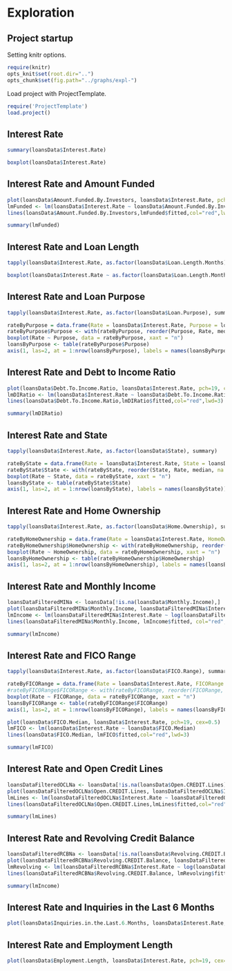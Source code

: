 Exploration
===========

Project startup
---------------

Setting knitr options.

``` {r knitr_options}
require(knitr)
opts_knit$set(root.dir="..")
opts_chunk$set(fig.path="../graphs/expl-")
```

Load project with ProjectTemplate.

```{r load_project, warning=FALSE}
require('ProjectTemplate')
load.project()
```

Interest Rate
-------------

```{r rate_summary}
summary(loansData$Interest.Rate)
```

```{r rate_boxplot, fig.height=5, fig.width=5}
boxplot(loansData$Interest.Rate)
```

Interest Rate and Amount Funded
-------------------------------

```{r rate_funded_plot, fig.height=5, fig.width=5}
plot(loansData$Amount.Funded.By.Investors, loansData$Interest.Rate, pch=19, cex=0.5)
lmFunded <- lm(loansData$Interest.Rate ~ loansData$Amount.Funded.By.Investors)
lines(loansData$Amount.Funded.By.Investors,lmFunded$fitted,col="red",lwd=3)
```

```{r rate_funded_lm_summary}
summary(lmFunded)
```

Interest Rate and Loan Length
-----------------------------

```{r rate_length_summary}
tapply(loansData$Interest.Rate, as.factor(loansData$Loan.Length.Months), summary)
```

```{r rate_length_boxplot, fig.height=5, fig.width=5}
boxplot(loansData$Interest.Rate ~ as.factor(loansData$Loan.Length.Months))
```

Interest Rate and Loan Purpose
------------------------------

```{r rate_purpose_summary}
tapply(loansData$Interest.Rate, as.factor(loansData$Loan.Purpose), summary)
```

```{r rate_purpose_boxplot, fig.height=5, fig.width=10}
rateByPurpose = data.frame(Rate = loansData$Interest.Rate, Purpose = loansData$Loan.Purpose)
rateByPurpose$Purpose <- with(rateByPurpose, reorder(Purpose, Rate, median, na.rm = TRUE))
boxplot(Rate ~ Purpose, data = rateByPurpose, xaxt = "n")
loansByPurpose <- table(rateByPurpose$Purpose)
axis(1, las=2, at = 1:nrow(loansByPurpose), labels = names(loansByPurpose))
```

Interest Rate and Debt to Income Ratio
--------------------------------------

```{r rate_diratio_plot, fig.height=5, fig.width=5}
plot(loansData$Debt.To.Income.Ratio, loansData$Interest.Rate, pch=19, cex=0.5)
lmDIRatio <- lm(loansData$Interest.Rate ~ loansData$Debt.To.Income.Ratio)
lines(loansData$Debt.To.Income.Ratio,lmDIRatio$fitted,col="red",lwd=3)
```

```{r rate_diratio_lm_summary}
summary(lmDIRatio)
```

Interest Rate and State
-----------------------

```{r rate_state_summary}
tapply(loansData$Interest.Rate, as.factor(loansData$State), summary)
```

```{r rate_state_boxplot, fig.height=5, fig.width=10}
rateByState = data.frame(Rate = loansData$Interest.Rate, State = loansData$State)
rateByState$State <- with(rateByState, reorder(State, Rate, median, na.rm = TRUE))
boxplot(Rate ~ State, data = rateByState, xaxt = "n")
loansByState <- table(rateByState$State)
axis(1, las=2, at = 1:nrow(loansByState), labels = names(loansByState))
```

Interest Rate and Home Ownership
--------------------------------

```{r rate_ownership_summary}
tapply(loansData$Interest.Rate, as.factor(loansData$Home.Ownership), summary)
```

```{r rate_ownership_boxplot, fig.height=5, fig.width=10}
rateByHomeOwnership = data.frame(Rate = loansData$Interest.Rate, HomeOwnership = loansData$Home.Ownership)
rateByHomeOwnership$HomeOwnership <- with(rateByHomeOwnership, reorder(HomeOwnership, Rate, median, na.rm = TRUE))
boxplot(Rate ~ HomeOwnership, data = rateByHomeOwnership, xaxt = "n")
loansByHomeOwnership <- table(rateByHomeOwnership$HomeOwnership)
axis(1, las=2, at = 1:nrow(loansByHomeOwnership), labels = names(loansByHomeOwnership))
```

Interest Rate and Monthly Income
--------------------------------

```{r rate_income_plot, fig.height=5, fig.width=5}
loansDataFilteredMINa <- loansData[!is.na(loansData$Monthly.Income),]
plot(loansDataFilteredMINa$Monthly.Income, loansDataFilteredMINa$Interest.Rate, pch=19, cex=0.5, log="x")
lmIncome <- lm(loansDataFilteredMINa$Interest.Rate ~ log(loansDataFilteredMINa$Monthly.Income))
lines(loansDataFilteredMINa$Monthly.Income, lmIncome$fitted, col="red", lwd=3)
```

```{r rate_income_lm_summary}
summary(lmIncome)
```

Interest Rate and FICO Range
----------------------------

```{r rate_fico_summary}
tapply(loansData$Interest.Rate, as.factor(loansData$FICO.Range), summary)
```

```{r rate_fico_boxplot, fig.height=5, fig.width=10}
rateByFICORange = data.frame(Rate = loansData$Interest.Rate, FICORange = loansData$FICO.Range)
#rateByFICORange$FICORange <- with(rateByFICORange, reorder(FICORange, Rate, median, na.rm = TRUE))
boxplot(Rate ~ FICORange, data = rateByFICORange, xaxt = "n")
loansByFICORange <- table(rateByFICORange$FICORange)
axis(1, las=2, at = 1:nrow(loansByFICORange), labels = names(loansByFICORange))
```

```{r rate_fico_median_plot, fig.height=5, fig.width=5}
plot(loansData$FICO.Median, loansData$Interest.Rate, pch=19, cex=0.5)
lmFICO <- lm(loansData$Interest.Rate ~ loansData$FICO.Median)
lines(loansData$FICO.Median, lmFICO$fitted,col="red",lwd=3)
```

```{r rate_fico_median_lm_summary}
summary(lmFICO)
```

Interest Rate and Open Credit Lines
-----------------------------------

```{r rate_lines_plot, fig.height=5, fig.width=5}
loansDataFilteredOCLNa <- loansData[!is.na(loansData$Open.CREDIT.Lines),]
plot(loansDataFilteredOCLNa$Open.CREDIT.Lines, loansDataFilteredOCLNa$Interest.Rate, pch=19, cex=0.5)
lmLines <- lm(loansDataFilteredOCLNa$Interest.Rate ~ loansDataFilteredOCLNa$Open.CREDIT.Lines)
lines(loansDataFilteredOCLNa$Open.CREDIT.Lines,lmLines$fitted,col="red",lwd=3)
```

```{r rate_lines_lm_summary}
summary(lmLines)
```

Interest Rate and Revolving Credit Balance
------------------------------------------

```{r rate_revolving_plot, fig.height=5, fig.width=5}
loansDataFilteredRCBNa <- loansData[!is.na(loansData$Revolving.CREDIT.Balance),]
plot(loansDataFilteredRCBNa$Revolving.CREDIT.Balance, loansDataFilteredRCBNa$Interest.Rate, pch=19, cex=0.5, log="x")
lmRevolving <- lm(loansDataFilteredRCBNa$Interest.Rate ~ log(loansDataFilteredRCBNa$Revolving.CREDIT.Balance))
lines(loansDataFilteredRCBNa$Revolving.CREDIT.Balance, lmRevolving$fitted, col="red", lwd=3)
```

```{r rate_revolving_lm_summary}
summary(lmIncome)
```

Interest Rate and Inquiries in the Last 6 Months
------------------------------------------------

```{r rate_inquiries_plot, fig.height=5, fig.width=5}
plot(loansData$Inquiries.in.the.Last.6.Months, loansData$Interest.Rate, pch=19, cex=0.5)
```

Interest Rate and Employment Length
-----------------------------------

```{r rate_employment_plot, fig.height=5, fig.width=5}
plot(loansData$Employment.Length, loansData$Interest.Rate, pch=19, cex=0.5)
```
